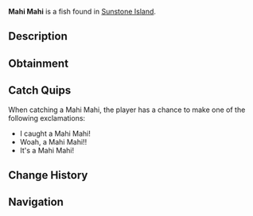 {{FishInfobox
|image          = Mahi Mahi.png
|rarity         = Rare
|sea            = First Sea
|location       = [[Sunstone Island]]
|sublocation    = 
|sources        = Carbon Crate, Fish Barrel, Fishing Rod
|radar_location = 
|xp             = 90
|weather        = Clear, Windy
|time           = 
|season         = Spring
|bait           = 
|base_weight    = 15
|base_value     = 150
|weight_range   = 8
|base_chance    = 20
|base_resil     = 30
}}
'''Mahi Mahi''' is a {{Rarity|Rare}} fish found in [[Sunstone Island]].

== Description ==
{{Description|The Mahi Mahi is a vibrant, fast-swimming fish known for its striking colors of blue, green, and yellow. They can be found all around Sunstone island, and is prized by many anglers.|Bestiary Entry}}

== Obtainment ==
{{Description|Found near Sunstone Island.|Bestiary Hint}}
{{Fish Availability|
Sunstone Island
|top_rods      = 
Krampus's Rod\179404.68\250000.92;
Magma Rod\170295.27\237306.93;
Plastic Rod\154882.52\215820.49;
Leviathan's Fang Rod\115922.26\149847.6;
Buddy Bond Rod\115055.59\222137.45;
Flimsy Rod\72830.17\328717.04;
Fast Rod\91513.9\262485.24;
Fischer's Rod\80074.67\229674.58;
Adventurer's Rod\78183.14\224249.2;
Trident Rod\96883.2\130067.62;
Ethereal Prism Rod\90983.85\88321.09;
Free Spirit Rod\90883.05\122012.3;
Seraphic Rod\86256.11\88660.29;
No-Life Rod\84871.52\95890.02;
Rod Of The Forgotten Fang\80434.27\86221.27;
Challenger's Rod\76801.91\86445.92;
Rod Of The Exalted One\71779.31\78892.12;
Rod Of The Depths\71752.9\78287.11;
Zeus Rod\69209.16\79746.26;
Verdant Shear Rod\67522.99\79247.89;
Blazebringer Rod\65754.43\76091.58;
Depthseeker Rod\62086.07\73317.73;
Avalanche Rod\55859.17\65848.64;
Volcanic Rod\53929.08\63052.75;
Training Rod\39844.61\167646.75;
Steady Rod\20962.14\22039.59
|recommended   = Trident Rod
}}

== Catch Quips ==
When catching a Mahi Mahi, the player has a chance to make one of the following exclamations:
* I caught a Mahi Mahi!
* Woah, a Mahi Mahi!!
* It's a Mahi Mahi!

== Change History ==
{{Change History|{{subst:Current Version}}}}

== Navigation ==
{{Fish Navbox|Sunstone Island}}